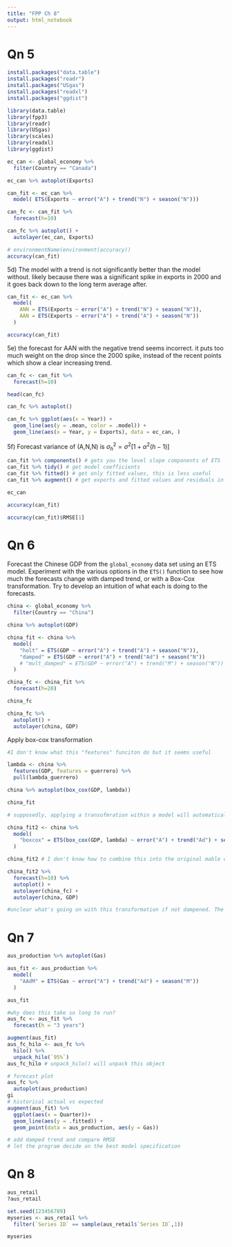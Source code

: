 ```yaml
---
title: "FPP Ch 8"
output: html_notebook
---
```


# Qn 5

```r

install.packages("data.table")
install.packages("readr")
install.packages("USgas")
install.packages("readxl")
install.packages("ggdist")

```

```r
library(data.table) 
library(fpp3)
library(readr)
library(USgas)
library(scales)
library(readxl)
library(ggdist)

```

```r
ec_can <- global_economy %>% 
  filter(Country == "Canada") 

ec_can %>% autoplot(Exports)

can_fit <- ec_can %>%
  model( ETS(Exports ~ error("A") + trend("N") + season("N")))
```

```r
can_fc <- can_fit %>%
  forecast(h=10)

can_fc %>% autoplot() +
  autolayer(ec_can, Exports)

# environmentName(environment(accuracy))
accuracy(can_fit)
```

5d) The model with a trend is not significantly better than the model without. likely because there was a significant spike in exports in 2000 and it goes back down to the long term average after.

```r
can_fit <- ec_can %>%
  model( 
    ANN = ETS(Exports ~ error("A") + trend("N") + season("N")),
    AAN = ETS(Exports ~ error("A") + trend("A") + season("N"))
  )

accuracy(can_fit)
```

5e) the forecast for AAN with the negative trend seems incorrect. it puts too much weight on the drop since the 2000 spike, instead of the recent points which show a clear increasing trend.

```r
can_fc <- can_fit %>% 
  forecast(h=10)

head(can_fc)

can_fc %>% autoplot()

can_fc %>% ggplot(aes(x = Year)) +
  geom_line(aes(y = .mean, color = .model)) +
  geom_line(aes(x = Year, y = Exports), data = ec_can, )
```

5f) Forecast variance of (A,N,N) is $\sigma_h^2 = \sigma^2 [1 + \alpha^2(h-1)]$

```r

can_fit %>% components() # gets you the level slope components of ETS
can_fit %>% tidy() # get model coefficients
can_fit %>% fitted() # get only fitted values, this is less useful
can_fit %>% augment() # get exports and fitted values and residuals in the same dataset

ec_can

accuracy(can_fit)

accuracy(can_fit)$RMSE[1]

```

# Qn 6

Forecast the Chinese GDP from the `global_economy` data set using an ETS model. Experiment with the various options in the `ETS()` function to see how much the forecasts change with damped trend, or with a Box-Cox transformation. Try to develop an intuition of what each is doing to the forecasts.

```r
china <- global_economy %>% 
  filter(Country == "China")

china %>% autoplot(GDP)

china_fit <- china %>% 
  model(
    "holt" = ETS(GDP ~ error("A") + trend("A") + season("N")),
    "damped" = ETS(GDP ~ error("A") + trend("Ad") + season("N"))
    # "mult_damped" = ETS(GDP ~ error("A") + trend("M") + season("N")) #multiplicative trend does not exist
  )

china_fc <- china_fit %>% 
  forecast(h=20)

china_fc

china_fc %>%
  autoplot() +
  autolayer(china, GDP)

```

Apply box-cox transformation

```r
#I don't know what this "features" funciton do but it seems useful

lambda <- china %>%
  features(GDP, features = guerrero) %>%
  pull(lambda_guerrero)

china %>% autoplot(box_cox(GDP, lambda))

china_fit

# supposedly, applying a transofmration within a model will automatically back transform it. How do we confirm?

china_fit2 <- china %>% 
  model(
    "boxcox" = ETS(box_cox(GDP, lambda) ~ error("A") + trend("Ad") + season("N"))
  )

china_fit2 # I don't know how to combine this into the original mable china_fit

china_fit2 %>% 
  forecast(h=10) %>% 
  autoplot() + 
  autolayer(china_fc) +
  autolayer(china, GDP)

#unclear what's going on with this transformation if not dampened. The forecast just shoots off into infinity.
```

# Qn 7

```r
aus_production %>% autoplot(Gas)

aus_fit <- aus_production %>% 
  model(
    "AAdM" = ETS(Gas ~ error("A") + trend("Ad") + season("M"))
  )

aus_fit

#why does this take so long to run?
aus_fc <- aus_fit %>% 
  forecast(h = "3 years")

augment(aus_fit)
aus_fc_hilo <- aus_fc %>% 
  hilo() %>% 
  unpack_hilo(`95%`)
aus_fc_hilo # unpack_hilo() will unpack this object

# forecast plot
aus_fc %>% 
  autoplot(aus_production)
gi
# historical actual vs expected
augment(aus_fit) %>% 
  ggplot(aes(x = Quarter))+
  geom_line(aes(y = .fitted)) +
  geom_point(data = aus_production, aes(y = Gas))

# add damped trend and compare RMSE
# let the program decide on the best model specification
```

# Qn 8

```r
aus_retail
?aus_retail

set.seed(123456789)
myseries <- aus_retail %>%
  filter(`Series ID` == sample(aus_retail$`Series ID`,1))

myseries
```
